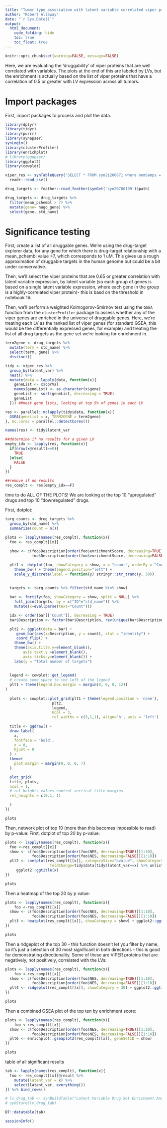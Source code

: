 ```yaml
---
title: "Tumor type association with latent variable correlated viper protein expression in NF tumors"
author: "Robert Allaway"
date: "`r Sys.Date()`"
output:
  html_document:
    code_folding: hide
    toc: true
    toc_float: true
---
```


```r
knitr::opts_chunk$set(warning=FALSE, message=FALSE)
```


Here, we are evaluating the 'druggability' of viper proteins that are well correlated with variables. 
The plots at the end of this are labeled by LVs, but the enrichment is actually based on the list of viper proteins that have a correlation of 0.5 or greater with LV expression across all tumors.

# Import packages

First, import packages to process and plot the data. 

```r
library(dplyr)
library(tidyr)
library(purrr)
library(synapser)
synLogin()
library(clusterProfiler)
library(enrichplot)
# library(ggupset)
library(ggplot2)
library(cowplot)

viper_res <- synTableQuery('SELECT * FROM syn21260871 where numSamps = 77')$filepath %>% 
  readr::read_csv()

drug_targets <- feather::read_feather(synGet('syn20700199')$path)

drug_targets <- drug_targets %>% 
  filter(mean_pchembl > 7) %>% 
  mutate(gene= hugo_gene) %>% 
  select(gene, std_name) 

```


# Significance testing

First, create a list of all druggable genes. We're using the drug-target explorer data, for any gene for which there is drug-target relationship with a mean_pchembl value >7, which corresponds to 1 uM. This gives us a rough approximation of druggable targets in the human genome but could be a bit under conservative.

Then, we'll select the viper proteins that are 0.65 or greater correlation with latent variable expression, by latent variable (so each group of genes is based on a single latent variable expression, where each gene in the group is a highly-correlated viper protein)- this is basd on the threshold in notebook 16. 

Then, we'll perform a weighted Kolmogorov-Smirnov test using the `GSEA` function from the `clusterProfiler` package to assess whether any of the viper genes are enriched in the universe of druggable genes. Here, we're treating each LV as the ranked list of viper genes (for standard GSEA, this would be the differentially expressed genes, for example) and treating the list of all drug targets as the gene set we're looking for enrichment in. 


```r

term2gene <- drug_targets %>% 
  mutate(term = std_name) %>% 
  select(term, gene) %>% 
  distinct()

tidy <- viper_res %>% 
  group_by(latent_var) %>% 
  nest() %>% 
  mutate(data = lapply(data, function(x){
    geneList <- x$corVal 
    names(geneList) <- as.character(x$gene) 
    geneList <- sort(geneList, decreasing = TRUE)
    geneList
  })) ##nest gene lists, looking at top 5% of genes in each LV 

res <- parallel::mclapply(tidy$data, function(x){
  GSEA(geneList = x, TERM2GENE = term2gene)
}, mc.cores = parallel::detectCores())

names(res) <- tidy$latent_var

##determine if no results for a given LV
empty_idx <- lapply(res, function(x){
  if(nrow(x@result)==0){
    TRUE
  }else{
    FALSE
  }
})

##remove if no results
res_complt <- res[empty_idx==F]


```

time to do ALL OF THE PLOTS! We are looking at the top 10 "upregulated" drugs and top 10 "downregulated" drugs. 

First, dotplot:

```r

targ_counts <- drug_targets %>% 
  group_by(std_name) %>% 
  summarize(count = n())

plots <- lapply(names(res_complt), function(x){ 
  foo <- res_complt[[x]]
  
  show <- c(foo$Description[order(foo$enrichmentScore, decreasing=TRUE)][1:10],
            foo$Description[order(foo$enrichmentScore, decreasing=FALSE)][1:10])

  plt1 <- dotplot(foo, showCategory = show, x = "count", orderBy = "Count") + 
    theme_bw() + theme(legend.position="left") +
    scale_y_discrete(label = function(y) stringr::str_trunc(y, 30))

 
  targets <- targ_counts %>% filter(std_name %in% show)
             
  bar <- fortify(foo, showCategory = show, split = NULL) %>% 
    full_join(targets, by = c("ID"="std_name")) %>% 
    mutate(x=eval(parse(text="Count")))

  idx <- order(bar[['Count']], decreasing = TRUE)
  bar$Description <- factor(bar$Description, rev(unique(bar$Description[idx])))

  plt2 <- ggplot(data = bar) +
     geom_bar(aes(x=Description, y = count), stat = "identity") + 
     coord_flip() + 
    theme_bw() +
    theme(axis.title.y=element_blank(),
        axis.text.y =element_blank(),
        axis.ticks.y=element_blank()) +
    labs(y = "Total number of targets")
    
  
  legend <- cowplot::get_legend(
  # create some space to the left of the legend
  plt1 + theme(legend.box.margin = margin(0, 0, 0, 12))
)
  
  plots <- cowplot::plot_grid(plt1 + theme(legend.position = 'none'),
                     plt2,
                     legend,
                     ncol = 3,
                     rel_widths = c(3,1,1), align='h', axis = 'left')
  
  title <- ggdraw() + 
  draw_label(
    x,
    fontface = 'bold',
    x = 0,
    hjust = 0
  ) +
  theme(
    plot.margin = margin(0, 0, 0, 7)
  )

  plot_grid(
  title, plots,
  ncol = 1,
  # rel_heights values control vertical title margins
  rel_heights = c(0.1, 1)

  )
})

plots

```

Then, network plot of top 10 (more than this becomes impossible to read) by p-value:
First, dotplot of top 20 by p-value:

```r
plots <- lapply(names(res_complt), function(x){ 
  foo <-res_complt[[x]]
  show <- c(foo$Description[order(foo$NES, decreasing=TRUE)][1:10],
            foo$Description[order(foo$NES, decreasing=FALSE)][1:10])
  plt2 <- cnetplot(res_complt[[x]], categorySize="pvalue", showCategory = show,
                    foldChange=tidy$data[tidy$latent_var==x] %>% unlist) +
     ggplot2::ggtitle(x)
})

plots

```


Then a heatmap of the top 20 by p value: 

```r
plots <- lapply(names(res_complt), function(x){ 
    foo <-res_complt[[x]]
  show <- c(foo$Description[order(foo$NES, decreasing=TRUE)][1:10],
            foo$Description[order(foo$NES, decreasing=FALSE)][1:10])
  plt3 <- heatplot(res_complt[[x]], showCategory = show) + ggplot2::ggtitle(x)
})

plots

```

Then a ridgeplot of the top 30 - this function doesn't let you filter by name, so it's just a selection of 30 most significant in both directions - this is good for demonstrating directionality. Some of these are VIPER proteins that are negatively, not positively, correlated with the LVs:

```r

plots <- lapply(names(res_complt), function(x){ 
    foo <-res_complt[[x]]
  show <- c(foo$Description[order(foo$NES, decreasing=TRUE)][1:10],
            foo$Description[order(foo$NES, decreasing=FALSE)][1:10])
  plt4 <- ridgeplot(res_complt[[x]], showCategory = 30) + ggplot2::ggtitle(x)
})

plots

```

<!-- Then an upsetplot becaue of course we have to try that out: (NOTE, got rid of these due to knitting issue)--> 


<!-- ```{r} -->
<!-- plots <- lapply(names(res_complt), function(x){  -->
<!--     foo <-res_complt[[x]] -->
<!--   show <- c(foo$Description[order(foo$NES, decreasing=TRUE)][1:10], -->
<!--             foo$Description[order(foo$NES, decreasing=FALSE)][1:10]) -->
<!--   plt5 <- enrichplot::upsetplot(res_complt[[x]], showCategory = show) -->

<!-- }) -->

<!-- plots -->

<!-- ``` -->

Then a combined GSEA plot of the top ten by enrichment score:

```r
plots <- lapply(names(res_complt), function(x){ 
    foo <-res_complt[[x]]
  show <- c(foo$Description[order(foo$NES, decreasing=TRUE)][1:10],
            foo$Description[order(foo$NES, decreasing=FALSE)][1:10])
  plt6 <- enrichplot::gseaplot2(res_complt[[x]], geneSetID = show)
})

plots

```

table of all significant results

```r

tab <- lapply(names(res_complt), function(x){ 
  foo <- res_complt[[x]]@result %>% 
    mutate(latent_var = x) %>% 
    select(latent_var, everything())
}) %>% bind_rows()

# lv_drug_tab <- synBuildTable("Latent Variable Drug Set Enrichment Analysis", "syn21046734", tab)
# synStore(lv_drug_tab)

DT::datatable(tab)
```


```r
sessionInfo()
```